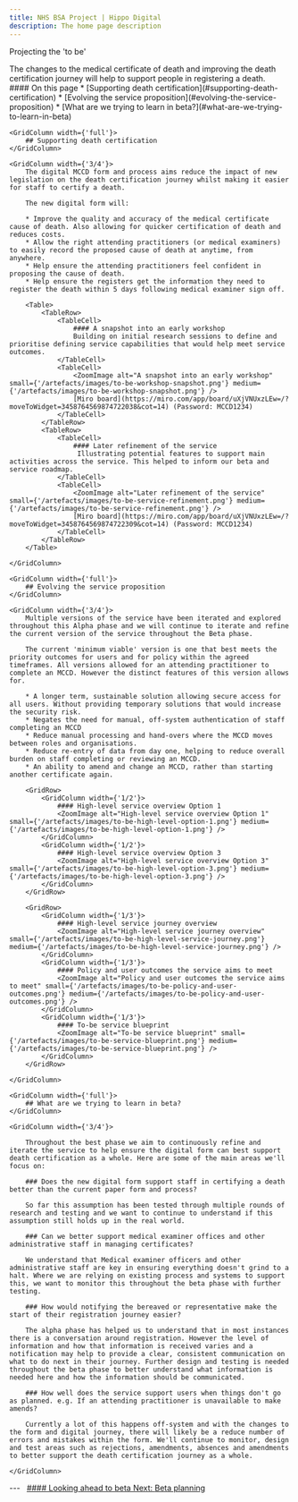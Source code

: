 ```yaml
---
title: NHS BSA Project | Hippo Digital
description: The home page description
---
```


<Heading caption='Looking ahead to beta' tag='h1'>Projecting the 'to be'</Heading>

<GridRow>
    <GridColumn width={'2/3'}>
        <LeadParagraph>
            The changes to the medical certificate of death and improving the death certification journey will help to support people in registering a death.
        </LeadParagraph>
    </GridColumn>
    <GridColumn width={'1/3'}>
        <nav className="in-page-nav">
            #### On this page
            * [Supporting death certification](#supporting-death-certification)
            * [Evolving the service proposition](#evolving-the-service-proposition)
            * [What are we trying to learn in beta?](#what-are-we-trying-to-learn-in-beta)
        </nav>
    </GridColumn>
</GridRow>

<GridRow>

    <GridColumn width={'full'}>
        ## Supporting death certification
    </GridColumn>

    <GridColumn width={'3/4'}>
        The digital MCCD form and process aims reduce the impact of new legislation on the death certification journey whilst making it easier for staff to certify a death.

        The new digital form will:

        * Improve the quality and accuracy of the medical certificate cause of death. Also allowing for quicker certification of death and reduces costs.
        * Allow the right attending practitioners (or medical examiners) to easily record the proposed cause of death at anytime, from anywhere.
        * Help ensure the attending practitioners feel confident in proposing the cause of death.
        * Help ensure the registers get the information they need to register the death within 5 days following medical examiner sign off.

        <Table>
            <TableRow>
                <TableCell>
                    #### A snapshot into an early workshop  
                    Building on initial research sessions to define and prioritise defining service capabilities that would help meet service outcomes.
                </TableCell>
                <TableCell>
                    <ZoomImage alt="A snapshot into an early workshop" small={'/artefacts/images/to-be-workshop-snapshot.png'} medium={'/artefacts/images/to-be-workshop-snapshot.png'} />
                    [Miro board](https://miro.com/app/board/uXjVNUxzLEw=/?moveToWidget=3458764569874722038&cot=14) (Password: MCCD1234)
                </TableCell>
            </TableRow>
            <TableRow>
                <TableCell>
                    #### Later refinement of the service  
                     Illustrating potential features to support main activities across the service. This helped to inform our beta and service roadmap.
                </TableCell>
                <TableCell>
                    <ZoomImage alt="Later refinement of the service" small={'/artefacts/images/to-be-service-refinement.png'} medium={'/artefacts/images/to-be-service-refinement.png'} />
                    [Miro board](https://miro.com/app/board/uXjVNUxzLEw=/?moveToWidget=3458764569874722309&cot=14) (Password: MCCD1234)
                </TableCell>
            </TableRow>
        </Table>

    </GridColumn>

</GridRow>

<GridRow>

    <GridColumn width={'full'}>
        ## Evolving the service proposition
    </GridColumn>

    <GridColumn width={'3/4'}>
        Multiple versions of the service have been iterated and explored throughout this Alpha phase and we will continue to iterate and refine the current version of the service throughout the Beta phase.

        The current 'minimum viable' version is one that best meets the priority outcomes for users and for policy within the agreed timeframes. All versions allowed for an attending practitioner to complete an MCCD. However the distinct features of this version allows for.

        * A longer term, sustainable solution allowing secure access for all users. Without providing temporary solutions that would increase the security risk.
        * Negates the need for manual, off-system authentication of staff completing an MCCD
        * Reduce manual processing and hand-overs where the MCCD moves between roles and organisations.
        * Reduce re-entry of data from day one, helping to reduce overall burden on staff completing or reviewing an MCCD.
        * An ability to amend and change an MCCD, rather than starting another certificate again.

        <GridRow>
            <GridColumn width={'1/2'}>
                #### High-level service overview Option 1
                <ZoomImage alt="High-level service overview Option 1" small={'/artefacts/images/to-be-high-level-option-1.png'} medium={'/artefacts/images/to-be-high-level-option-1.png'} />
            </GridColumn>
            <GridColumn width={'1/2'}>
                #### High-level service overview Option 3
                <ZoomImage alt="High-level service overview Option 3" small={'/artefacts/images/to-be-high-level-option-3.png'} medium={'/artefacts/images/to-be-high-level-option-3.png'} />
            </GridColumn>
        </GridRow>
        
        <GridRow>
            <GridColumn width={'1/3'}>
                #### High-level service journey overview
                <ZoomImage alt="High-level service journey overview" small={'/artefacts/images/to-be-high-level-service-journey.png'} medium={'/artefacts/images/to-be-high-level-service-journey.png'} />
            </GridColumn>
            <GridColumn width={'1/3'}>
                #### Policy and user outcomes the service aims to meet
                <ZoomImage alt="Policy and user outcomes the service aims to meet" small={'/artefacts/images/to-be-policy-and-user-outcomes.png'} medium={'/artefacts/images/to-be-policy-and-user-outcomes.png'} />
            </GridColumn>
            <GridColumn width={'1/3'}>
                #### To-be service blueprint
                <ZoomImage alt="To-be service blueprint" small={'/artefacts/images/to-be-service-blueprint.png'} medium={'/artefacts/images/to-be-service-blueprint.png'} />
            </GridColumn>
        </GridRow>

    </GridColumn>

</GridRow>

<GridRow>

    <GridColumn width={'full'}>
        ## What are we trying to learn in beta?
    </GridColumn>

    <GridColumn width={'3/4'}>

        Throughout the best phase we aim to continuously refine and iterate the service to help ensure the digital form can best support death certification as a whole. Here are some of the main areas we'll focus on:

        ### Does the new digital form support staff in certifying a death better than the current paper form and process? 

        So far this assumption has been tested through multiple rounds of research and testing and we want to continue to understand if this assumption still holds up in the real world.

        ### Can we better support medical examiner offices and other administrative staff in managing certificates?

        We understand that Medical examiner officers and other administrative staff are key in ensuring everything doesn't grind to a halt. Where we are relying on existing process and systems to support this, we want to monitor this throughout the beta phase with further testing.

        ### How would notifying the bereaved or representative make the start of their registration journey easier?

        The alpha phase has helped us to understand that in most instances there is a conversation around registration. However the level of information and how that information is received varies and a notification may help to provide a clear, consistent communication on what to do next in their journey. Further design and testing is needed throughout the beta phase to better understand what information is needed here and how the information should be communicated.

        ### How well does the service support users when things don't go as planned. e.g. If an attending practitioner is unavailable to make amends?

        Currently a lot of this happens off-system and with the changes to the form and digital journey, there will likely be a reduce number of errors and mistakes within the form. We'll continue to monitor, design and test areas such as rejections, amendments, absences and amendments to better support the death certification journey as a whole.

    </GridColumn>

</GridRow>

<GridRow>
    <GridColumn width={'full'}>
        ---
    </GridColumn>
</GridRow>
<GridRow>
    <GridColumn width={'1/2'}>
        &nbsp;
    </GridColumn>
    <GridColumn width={'1/2'}>
        <a className="next-page" href="/beta/planning">
            #### Looking ahead to beta
            Next: <span>Beta planning</span>
        </a>
    </GridColumn>
</GridRow>
